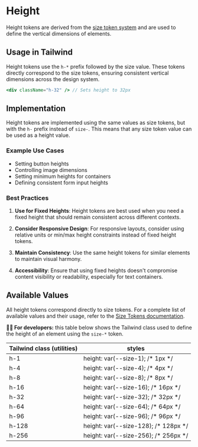 
<Meta title="Foundations/Height/Docs" of={Height} />

# Height

Height tokens are derived from the [size token system](?path=/docs/foundations-dimensions-size--docs) and are used to define the vertical dimensions of elements.

## Usage in Tailwind

Height tokens use the `h-*` prefix followed by the size value. These tokens directly correspond to the size tokens, ensuring consistent vertical dimensions across the design system.

```jsx
<div className="h-32" /> // Sets height to 32px
```

## Implementation

Height tokens are implemented using the same values as size tokens, but with the `h-` prefix instead of `size-`. This means that any size token value can be used as a height value.

### Example Use Cases

- Setting button heights
- Controlling image dimensions
- Setting minimum heights for containers
- Defining consistent form input heights

### Best Practices

1. **Use for Fixed Heights**: Height tokens are best used when you need a fixed height that should remain consistent across different contexts.

2. **Consider Responsive Design**: For responsive layouts, consider using relative units or min/max height constraints instead of fixed height tokens.

3. **Maintain Consistency**: Use the same height tokens for similar elements to maintain visual harmony.

4. **Accessibility**: Ensure that using fixed heights doesn't compromise content visibility or readability, especially for text containers.

## Available Values

All height tokens correspond directly to size tokens. For a complete list of available values and their usage, refer to the [Size Tokens documentation](?path=/docs/foundations-dimensions-size--docs#available-values).

<Canvas></Canvas>

**👨‍💻 For developers:** this table below shows the Tailwind class used to define
the height of an element using the `size-*` token.

<div className="my-24 overflow-hidden rounded-lg">
  <table className="w-full">
    <thead>
      <tr className="border-b border-muted bg-muted">
        <th className="font-medium p-12 text-left text-on-accent body-3">
          Tailwind class (utilities)
        </th>
        <th className="font-medium p-12 text-left text-on-accent body-3">
          styles
        </th>
      </tr>
    </thead>
    <tbody className="bg-canvas">
      <tr className="border-b border-muted">
        <td className="text-accent p-12 font-mono body-4">h-1</td>
        <td className="p-12 font-mono text-muted body-4">
          height: var(--size-1); /* 1px */
        </td>
      </tr>
      <tr className="border-b border-muted">
        <td className="text-accent p-12 font-mono body-4">h-4</td>
        <td className="p-12 font-mono text-muted body-4">
          height: var(--size-4); /* 4px */
        </td>
      </tr>
      <tr className="border-b border-muted">
        <td className="text-accent p-12 font-mono body-4">h-8</td>
        <td className="p-12 font-mono text-muted body-4">
          height: var(--size-8); /* 8px */
        </td>
      </tr>
      <tr className="border-b border-muted">
        <td className="text-accent p-12 font-mono body-4">h-16</td>
        <td className="p-12 font-mono text-muted body-4">
          height: var(--size-16); /* 16px */
        </td>
      </tr>
      <tr className="border-b border-muted">
        <td className="text-accent p-12 font-mono body-4">h-32</td>
        <td className="p-12 font-mono text-muted body-4">
          height: var(--size-32); /* 32px */
        </td>
      </tr>
      <tr className="border-b border-muted">
        <td className="text-accent p-12 font-mono body-4">h-64</td>
        <td className="p-12 font-mono text-muted body-4">
          height: var(--size-64); /* 64px */
        </td>
      </tr>
      <tr className="border-b border-muted">
        <td className="text-accent p-12 font-mono body-4">h-96</td>
        <td className="p-12 font-mono text-muted body-4">
          height: var(--size-96); /* 96px */
        </td>
      </tr>
      <tr className="border-b border-muted">
        <td className="text-accent p-12 font-mono body-4">h-128</td>
        <td className="p-12 font-mono text-muted body-4">
          height: var(--size-128); /* 128px */
        </td>
      </tr>
      <tr>
        <td className="text-accent p-12 font-mono body-4">h-256</td>
        <td className="p-12 font-mono text-muted body-4">
          height: var(--size-256); /* 256px */
        </td>
      </tr>
    </tbody>
  </table>
</div>
